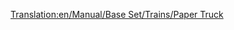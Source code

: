 [[Translation:en/Manual/Base Set/Trains/Paper Truck]]
{{it/Manuale/Set base/Treni/Vagoni|Nome=Carro per carta
|Costo=2.296
|Vuoto=18
|Pieno=38
|Pieno2=43
|Pieno3=45
|Capacità1=20 tonnellate di carta
|Capacità2=25 tonnellate di carta
|Capacità3=27 tonnellate di carta
|Immagine2=[[File:it/Manuale/Set base/Treni/CarroCartaArB.png]]
|Immagine2m=[[File:it/Manuale/Set base/Treni/CarroCartaArM.png]]
|ClimaB=2
|ClimaM=2
|Descrizione=Necessario per trasportare la produzione delle cartiere agli stabilimenti tipografici. La carta è una produzione esclusiva del subartico, ricca di foreste da cui si ricava la cellulosa. La carta quindi è presente solo nello scenario subartico e di conseguenza anche questo carro è utilizzato solo in quest'area.
}}